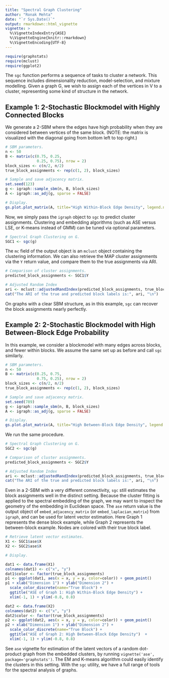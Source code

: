 ---
title: "Spectral Graph Clustering"
author: "Ronak Mehta"
date: "`r Sys.Date()`"
output: rmarkdown::html_vignette
vignette: >
  %\VignetteIndexEntry{ASE}
  %\VignetteEngine{knitr::rmarkdown}
  %\VignetteEncoding{UTF-8}
---

```{r, warning=FALSE, message=FALSE}
require(graphstats)
require(mclust)
require(ggplot2)
```

The `sgc` function performs a sequence of tasks to cluster a network. This sequence includes dimensionality reduction, model-selection, and mixture modelling. Given a graph G, we wish to assign each of the vertices in V to a cluster, representing some kind of structure in the network. 

## Example 1: 2-Stochastic Blockmodel with Highly Connected Blocks

We generate a 2-SBM where the edges have high probability when they are considered between vertices of the same block. (NOTE: the matrix is visualized with the diagonal going from bottom left to top right.)

```{r, fig.height=4.25, fig.width=5}

# SBM parameters.
n <- 50
B <- matrix(c(0.75, 0.25,
              0.25, 0.75), nrow = 2)
block_sizes <- c(n/2, n/2)
true_block_assignments <- rep(c(1, 2), block_sizes)

# Sample and save adjacency matrix.
set.seed(123)
g <- igraph::sample_sbm(n, B, block_sizes)
A <- igraph::as_adj(g, sparse = FALSE)

# Display.
gs.plot.plot_matrix(A, title="High Within-Block Edge Density", legend.name="Connection", ffactor = TRUE)

```

Now, we simply pass the `igraph` object to `sgc` to predict cluster assignments. Clustering and embedding algorithms (such as ASE versus LSE, or K-means instead of GMM) can be tuned via optional parameters.

```{r, fig.height=4.25, fig.width=5}

# Spectral Graph Clustering on G.
SGC1 <- sgc(g)

```

The `mc` field of the output object is an `mclust` object containing the clustering information. We can also retrieve the MAP cluster assignments via the `Y` return value, and compare them to the true assignments via ARI.

```{r, fig.height=4.25, fig.width=5}

# Comparison of cluster assignments.
predicted_block_assignments <- SGC1$Y

# Adjusted Random Index 
ari <- mclust::adjustedRandIndex(predicted_block_assignments, true_block_assignments)
cat("The ARI of the true and predicted block labels is:", ari, "\n")

```

On graphs with a clear SBM structure, as in this example, `sgc` can recover the block assignments nearly perfectly.

## Example 2: 2-Stochastic Blockmodel with High Between-Block Edge Probability

In this example, we consider a blockmodel with many edges across blocks, and fewer within blocks. We assume the same set up as before and call `sgc` similarly.

```{r, fig.height=4.25, fig.width=5}

# SBM parameters.
n <- 50
B <- matrix(c(0.25, 0.75,
              0.75, 0.25), nrow = 2)
block_sizes <- c(n/2, n/2)
true_block_assignments <- rep(c(1, 2), block_sizes)

# Sample and save adjacency matrix.
set.seed(789)
g <- igraph::sample_sbm(n, B, block_sizes)
A <- igraph::as_adj(g, sparse = FALSE)

# Display.
gs.plot.plot_matrix(A, title="High Between-Block Edge Density", legend.name="Connection", ffactor = TRUE)

```

We run the same procedure.

```{r, fig.height=4.25, fig.width=5}

# Spectral Graph Clustering on G.
SGC2 <- sgc(g)

# Comparison of cluster assignments.
predicted_block_assignments <- SGC2$Y

# Adjusted Random Index 
ari <- mclust::adjustedRandIndex(predicted_block_assignments, true_block_assignments)
cat("The ARI of the true and predicted block labels is:", ari, "\n")

```

Even in a 2-SBM with a very different connectivity, `sgc` still estimates the block assignments well in the distinct setting. Because the cluster fitting is applied to the spectral embedding of the graph, we may want to inspect the geometry of the embedding in Euclidean space. The `ase` return value is the output object of `embed_adjacency_matrix` (or `embed_laplacian_matrix`) from `igraph`, and can be used for latent vector estimation. Here Graph 1 represents the dense block example, while Graph 2 represents the between-block example. Nodes are colored with their true block label.

```{r, fig.height=4.25, fig.width=5}

# Retrieve latent vector estimates.
X1 <- SGC1$ase$X
X2 <- SGC2$ase$X

# Display.

dat1 <- data.frame(X1)
colnames(dat1) <- c("x", "y")
dat1$color <- factor(true_block_assignments)
p1 <- ggplot(dat1, aes(x = x, y = y, color=color)) + geom_point()
p1 + xlab("Dimension 1") + ylab("Dimension 2") +  
  scale_color_discrete(name="True Block") +
  ggtitle("ASE of Graph 1: High Within-Block Edge Density") + 
  xlim(-1, 1) + ylim(-0.8, 0.8)
```

```{r, fig.height=4.25, fig.width=5}
dat2 <- data.frame(X2)
colnames(dat2) <- c("x", "y")
dat2$color <- factor(true_block_assignments)
p2 <- ggplot(dat2, aes(x = x, y = y, color=color)) + geom_point()
p2 + xlab("Dimension 1") + ylab("Dimension 2") + 
  scale_color_discrete(name="True Block") +
  ggtitle("ASE of Graph 2: High Between-Block Edge Density")  + 
  xlim(-1, 1) + ylim(-0.8, 0.8)
```

See `ase` vignette for estimation of the latent vectors of a random dot-product graph from the embedded clusters, by running `vignette('ase', package='graphstats')`. The EM and K-means algorithm could easily identify the clusters in this setting. With the `sgc` utility, we have a full range of tools for the spectral analysis of graphs.
